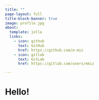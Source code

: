 ```yaml
---
title: ""
page-layout: full
title-block-banner: true
image: profile.jpg
about:
  template: jolla
  links:
    - icon: github
      text: GitHub
      href: https://github.com/e-miz
    - icon: gitlab
      text: GitLab
      href: https://gitlab.com/users/emiz

---
```


# Hello!


